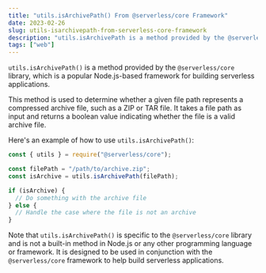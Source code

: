 ```yaml
---
title: "utils.isArchivePath() From @serverless/core Framework"
date: 2023-02-26
slug: utils-isarchivepath-from-serverless-core-framework
description: "utils.isArchivePath is a method provided by the @serverless/core library, which is a popular Node.js-based framework for building serverless applications."
tags: ["web"]
---
```


`utils.isArchivePath()` is a method provided by the `@serverless/core` library, which is a popular Node.js-based framework for building serverless applications.

This method is used to determine whether a given file path represents a compressed archive file, such as a ZIP or TAR file. It takes a file path as input and returns a boolean value indicating whether the file is a valid archive file.

Here's an example of how to use `utils.isArchivePath()`:

```javascript
const { utils } = require("@serverless/core");

const filePath = "/path/to/archive.zip";
const isArchive = utils.isArchivePath(filePath);

if (isArchive) {
  // Do something with the archive file
} else {
  // Handle the case where the file is not an archive
}
```

Note that `utils.isArchivePath()` is specific to the `@serverless/core` library and is not a built-in method in Node.js or any other programming language or framework. It is designed to be used in conjunction with the `@serverless/core` framework to help build serverless applications.
